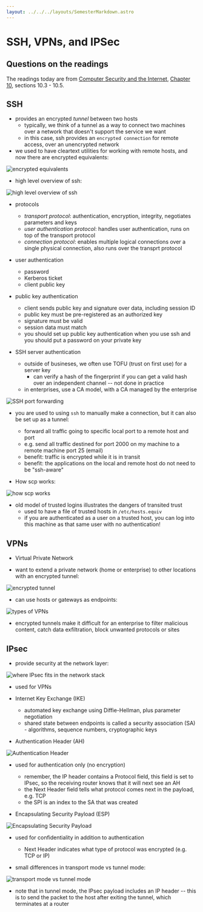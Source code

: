 ```yaml
---
layout: ../../../layouts/SemesterMarkdown.astro
---
```




# SSH, VPNs, and IPSec

## Questions on the readings

The readings today are from
[Computer Security and the Internet](https://people.scs.carleton.ca/~paulv/toolsjewels.html),
[Chapter 10](https://people.scs.carleton.ca/~paulv/toolsjewels/TJrev1/ch10-rev1.pdf),
sections 10.3 - 10.5.

## SSH

- provides an encrypted _tunnel_ between two hosts
  - typically, we think of a tunnel as a way to connect two machines over a
    network that doesn't support the service we want
  - in this case, ssh provides an `encrypted connection` for remote access, over
    an unencrypted network
- we used to have cleartext utilities for working with remote hosts, and now
  there are encrypted equivalents:

<Image alt="encrypted equivalents" src={table_10_2} />

- high level overview of ssh:

<Image alt="high level overview of ssh" src={figure_10_5} />

- protocols

  - _transport protocol_: authentication, encryption, integrity, negotiates
    parameters and keys
  - _user authentication protocol_: handles user authentication, runs on top of
    the transport protocol
  - _connection protocol_: enables multiple logical connections over a single
    physical connection, also runs over the transprt protocol

- user authentication

  - password
  - Kerberos ticket
  - client public key

- public key authentication

  - client sends public key and signature over data, including session ID
  - public key must be pre-registered as an authorized key
  - signature must be valid
  - session data must match
  - you should set up public key authentication when you use ssh and you should
    put a password on your private key

- SSH server authentication

  - outside of busineses, we often use TOFU (trust on first use) for a server
    key
    - can verify a hash of the fingerprint if you can get a valid hash over an
      independent channel -- not done in practice
  - in enterprises, use a CA model, with a CA managed by the enterprise

<Image alt="SSH port forwarding" src={figure_10_6} />

- you are used to using `ssh` to manually make a connection, but it can also be
  set up as a tunnel:

  - forward all traffic going to specific local port to a remote host and port
  - e.g. send all traffic destined for port 2000 on my machine to a remote
    machine port 25 (email)
  - benefit: traffic is encrypted while it is in transit
  - benefit: the applications on the local and remote host do not need to be
    "ssh-aware"

- How scp works:

<Image alt="how scp works" src={figure_10_7} />

- old model of trusted logins illustrates the dangers of transited trust
  - used to have a file of trusted hosts in `/etc/hosts.equiv`
  - if you are authenticated as a user on a trusted host, you can log into this
    machine as that same user with no authentication!

## VPNs

- Virtual Private Network

- want to extend a private network (home or enterprise) to other locations with
  an encrypted tunnel:

<Image alt="encrypted tunnel" src={figure_10_8} />

- can use hosts or gateways as endpoints:

<Image alt="types of VPNs" src={figure_10_9} />

- encrypted tunnels make it difficult for an enterprise to filter malicious
  content, catch data exfiltration, block unwanted protocols or sites

## IPsec

- provide security at the network layer:

<Image alt="where IPsec fits in the network stack" src={figure_10_10} />

- used for VPNs

- Internet Key Exchange (IKE)

  - automated key exchange using Diffie-Hellman, plus parameter negotiation
  - shared state between endpoints is called a security association (SA) -
    algorithms, sequence numbers, cryptographic keys

- Authentication Header (AH)

<Image alt="Authentication Header" src={figure_10_11} />

- used for authentication only (no encryption)

  - remember, the IP header contains a Protocol field, this field is set to
    IPsec, so the receiving router knows that it will next see an AH
  - the Next Header field tells what protocol comes next in the payload, e.g.
    TCP
  - the SPI is an index to the SA that was created

- Encapsulating Security Payload (ESP)

<Image alt="Encapsulating Security Payload" src={figure_10_12} />

- used for confidentiality in addition to authentication

  - Next Header indicates what type of protocol was encrypted (e.g. TCP or IP)

- small differences in transport mode vs tunnel mode:

<Image alt="transport mode vs tunnel mode" src={figure_10_13} />

- note that in tunnel mode, the IPsec payload includes an IP header -- this is
  to send the packet to the host after exiting the tunnel, which terminates at a
  router
